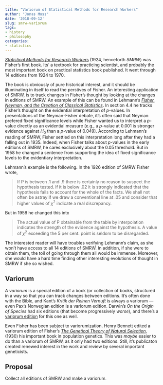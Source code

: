 ```yaml
---
title: "Variorum of Statistical Methods for Research Workers"
author: "Jonas Moss"
date: '2018-09-12'
slug: smrw-variorum
tags:
- history
- philosophy
categories:
- statistics
---
```

[*Statistical Methods for Research Workers*](https://en.wikipedia.org/wiki/Statistical_Methods_for_Research_Workers) (1924, henceforth *SMRW*) was Fisher's first book. Its' a textbook for practicing scientist, and probably the most important book on practical statistics book published. It went through 14 editions from 1924 to 1970. 

The book is obviously of pure historical interest, and it should be illuminating in itself to read the perstives of Fisher. An interesting application of SMRW, is to track changes in Fisher's thought by looking at the changes in editions of SMRW. An example of this can be found in Lehmann's [*Fisher, Neyman, and the Creation of Classical Statistics*](https://www.springer.com/us/book/9781441994998). In section 4.4 he tracks Fisher's thought on the evidential interpretation of *p*-values. In presentations of the Neyman-Fisher debate, it's often said that Neyman prefered fixed significance levels while Fisher wanted us to interpret a *p*-value directly as an evidential measure (e.g., a *p*-value at 0.001 is stronger evidence against $H_0$ than a *p*-value of 0.049). According to Lehmann's reading of SMRW, Fisher settled on this interpretation long after they had a falling out in 1935. Indeed, when Fisher talks about *p*-values in the early editions of SMRW, he cares exclusively about the $0.05$ threshold. But in 1958 he changed a sentence from supporting the idea of fixed significance levels to the evidentiary interpretation. 

Lehmann's example is the following. In the 1926 edition of SMRW Fisher wrote,

> If P is between .1 and .9 there is certainly no reason to suspect the hypothesis tested. If it is below .02 it is strongly indicated that the hypothesis fails to account for the whole of the facts. We shall not often be astray if we draw a conventional line at .05 and consider that higher values of $\chi^2$ indicate a real discrepancy.

But in 1958 he changed this into

> The actual value of P obtainable from the table by interpolation indicates the strength of the evidence against the hypothesis. A value of $\chi^2$ exceeding the 5 per cent. point is seldom to be disregarded.

The interested reader will have troubles verifying Lehmann's claim, as she won't have access to all 14 editions of SMRW. In addition, if she were to obtain them, the toil of going through them all would be immense. Moreover, she would have a hard time finding other interesting evolutions of thought in SMRW if she so wished.

## Variorum

A *variorum* is a special edition of a book (or collection of books, structured in a way so that you can track changes between editions. It's often done with the Bible, and Kant's *Kritik der Reinen Vernuft* is always a variorum --- even Pax's Norwegian edition is a variorum edition. Darwin's *On the Origin of Species* had six editions (that become progressively *worse*), and there's a [variorum edition](https://www.amazon.com/Origin-Species-Variorum-Text-Reprint/dp/0812219546/ref=sr_1_1?s=books&ie=UTF8&qid=1536737684&sr=1-1&keywords=origin+of+species+variorum&dpID=51gClcG8qgL&preST=_SY291_BO1,204,203,200_QL40_&dpSrc=srch) for this one as well.

Even Fisher has been subject to variorumization. Henry Bennett edited a variorum edition of Fisher's [*The Genetical Theory of Natural Selection*](https://www.amazon.com/Genetical-Theory-Natural-Selection/dp/0198504403), (1930) his important book in population genetics. This was *maybe* easier to do than a variorum of SMRW, as it only had two editions. Still, it's publicaton created renewed interest in the work and review by several important geneticists.

## Proposal
Collect all editions of SMRW and make a variorum.
